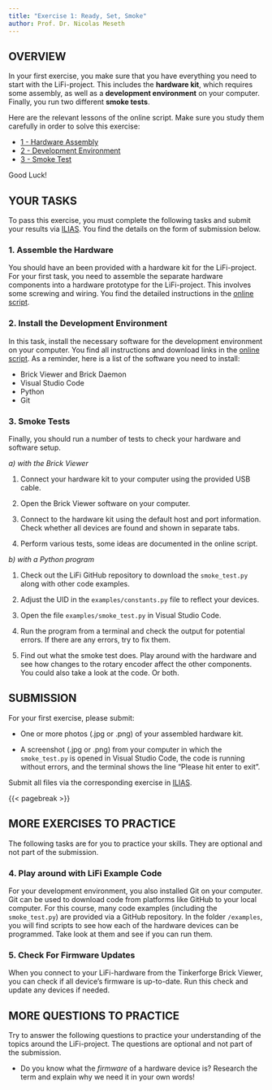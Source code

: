 ```yaml
---
title: "Exercise 1: Ready, Set, Smoke"
author: Prof. Dr. Nicolas Meseth
---
```


## OVERVIEW

In your first exercise, you make sure that you have everything you need to start with the LiFi-project. This includes the **hardware kit**, which requires some assembly, as well as a **development environment** on your computer. Finally, you run two different **smoke tests**.

Here are the relevant lessons of the online script. Make sure you study them carefully in order to solve this exercise:

-   [1 - Hardware Assembly](https://lifi.datalit.de/lifi-project/hardware-assembly)
-   [2 - Development Environment](https://lifi.datalit.de/lifi-project/development-environment)
-   [3 - Smoke Test](https://lifi.datalit.de/lifi-project/smoke-test)

Good Luck!

## YOUR TASKS

To pass this exercise, you must complete the following tasks and submit your results via [ILIAS](https://lms.hs-osnabrueck.de). You find the details on the form of submission below.

### 1. Assemble the Hardware

You should have an been provided with a hardware kit for the LiFi-project. For your first task, you need to assemble the separate hardware components into a hardware prototype for the LiFi-project. This involves some screwing and wiring. You find the detailed instructions in the [online script](https://lifi.datalit.de/lifi-project/hardware-assembly).

### 2. Install the Development Environment

In this task, install the necessary software for the development environment on your computer. You find all instructions and download links in the [online script](https://lifi.datalit.de/lifi-project/development-environment). As a reminder, here is a list of the software you need to install:

-   Brick Viewer and Brick Daemon
-   Visual Studio Code
-   Python
-   Git

### 3. Smoke Tests

Finally, you should run a number of tests to check your hardware and software setup.

*a) with the Brick Viewer*

1.  Connect your hardware kit to your computer using the provided USB cable.

2.  Open the Brick Viewer software on your computer.

3.  Connect to the hardware kit using the default host and port information. Check whether all devices are found and shown in separate tabs.

4.  Perform various tests, some ideas are documented in the online script.

*b) with a Python program*

1.  Check out the LiFi GitHub repository to download the `smoke_test.py` along with other code examples.

2.  Adjust the UID in the `examples/constants.py` file to reflect your devices.

3.  Open the file `examples/smoke_test.py` in Visual Studio Code.

4.  Run the program from a terminal and check the output for potential errors. If there are any errors, try to fix them.

5. Find out what the smoke test does. Play around with the hardware and see how changes to the rotary encoder affect the other components. You could also take a look at the code. Or both.

## SUBMISSION

For your first exercise, please submit:

-   One or more photos (.jpg or .png) of your assembled hardware kit.

-   A screenshot (.jpg or .png) from your computer in which the `smoke_test.py` is opened in Visual Studio Code, the code is running without errors, and the terminal shows the line "Please hit enter to exit".

Submit all files via the corresponding exercise in [ILIAS](https://lms.hs-osnabrueck.de).

{{< pagebreak >}}


## MORE EXERCISES TO PRACTICE

The following tasks are for you to practice your skills. They are optional and not part of the submission.

### 4. Play around with LiFi Example Code

For your development environment, you also installed Git on your computer. Git can be used to download code from platforms like GitHub to your local computer. For this course, many code examples (including the `smoke_test.py`) are provided via a GitHub repository. In the folder `/examples`, you will find scripts to see how each of the hardware devices can be programmed. Take look at them and see if you can run them.

### 5. Check For Firmware Updates

When you connect to your LiFi-hardware from the Tinkerforge Brick Viewer, you can check if all device's firmware is up-to-date. Run this check and update any devices if needed.


## MORE QUESTIONS TO PRACTICE

Try to answer the following questions to practice your understanding of the topics around the LiFi-project. The questions are optional and not part of the submission.

-   Do you know what the *firmware* of a hardware device is? Research the term and explain why we need it in your own words!
